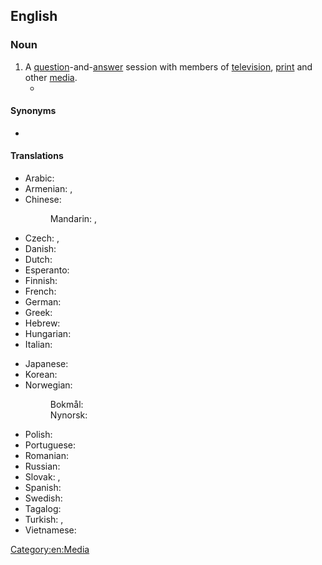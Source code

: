 ==English==

===Noun===
{{en-noun}}

# A [[question]]-and-[[answer]] session with members of [[television]], [[print]] and other [[media]].
#* {{quote-journal
|date=January 18, 2017
|author=Sid Lowe
|title=Chaos at Mestalla: Valencia's journey from Champions League to utter disarray
|work=the Guardian
|url=https://www.theguardian.com/football/2017/jan/18/chaos-at-the-mestalla-valencias-journey-from-champions-league-to-utter-disarray
|page=
|passage= Pitarch went just days after the coach, Cesare Prandelli. A little before Christmas, Prandelli had held a '''press conference''' in which he had declined to answer questions and instead delivered a speech one minute 57 seconds long in which he accused his players of being unprofessional.}}

====Synonyms====
* {{l|en|news conference}}

====Translations====
{{trans-top|question and answer session with members of television, print and other media}}
* Arabic: {{t|ar|مُؤْتَمَرٌ صَحَفِيٌّ|m}}
* Armenian: {{t|hy|մամլո ասուլիս}}, {{t|hy|ճեպազրույց}} {{qualifier|short}}
* Chinese:
*: Mandarin: {{t+|cmn|新聞發佈會|sc=Hani}}, {{t+|cmn|新闻发布会|tr=xīnwén fābùhuì|sc=Hani}}
* Czech: {{t|cs|tisková konference|f}}, {{t+|cs|tiskovka|f}}
* Danish: {{t-needed|da}}
* Dutch: {{t+|nl|persconferentie|f}}
* Esperanto: {{t|eo|gazetara konferenco}}
* Finnish: {{t+|fi|lehdistötilaisuus}}
* French: {{t+|fr|conférence de presse|f}}
* German: {{t+|de|Pressekonferenz|f}}
* Greek: {{t+|el|συνέντευξη τύπου|f}}
* Hebrew: {{t+|he|מסיבת עיתונאים|f|tr=m'sibát-itona'ím|sc=Hebr}}
* Hungarian: {{t+|hu|sajtótájékoztató}}
* Italian: {{t|it|conferenza stampa|f}}
{{trans-mid}}
* Japanese: {{t|ja|記者会見|tr=kisha kaiken|sc=Jpan}}
* Korean: {{t|ko|기자회견}}
* Norwegian:
*: Bokmål: {{t|nb|pressekonferanse|m}}
*: Nynorsk: {{t|nn|pressekonferanse|m}}
* Polish: {{t+|pl|konferencja prasowa|f}}
* Portuguese: {{t+|pt|coletiva|f}}
* Romanian: {{t+|ro|conferință de presă|f}}
* Russian: {{t+|ru|пресс-конфере́нция|f}}
* Slovak: {{t|sk|tlačová konferencia|f}}, {{t|sk|tlačovka|f}}
* Spanish: {{t+|es|rueda de prensa|f}}
* Swedish: {{t+|sv|presskonferens|c}}
* Tagalog: {{t|tl|pulong balitaan}}
* Turkish: {{t|tr|basın konferansı}}, {{t+|tr|basın toplantısı}}
* Vietnamese: {{t-needed|vi}}
{{trans-bottom}}
[[Category:en:Media]]